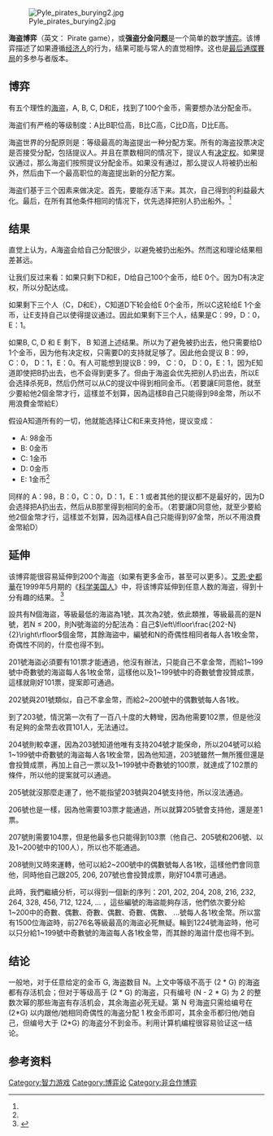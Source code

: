[[File:Pyle_pirates_burying2.jpg|thumb]]

'''海盗博弈'''（英文： Pirate game），或'''强盗分金问题'''是一个简单的数学[[博弈论|博弈]]。该博弈描述了如果遵循[[经济人|经济人]]的行为，结果可能与常人的直觉相悖。这也是[[最后通牒賽局|最后通牒賽局]]的多参与者版本。

==博弈==
有五个理性的[[海盗|海盗]]，A, B, C, D和E，找到了100个金币，需要想办法分配金币。

海盗们有严格的等级制度：A比B职位高，B比C高，C比D高，D比E高。

海盗世界的分配原则是：等级最高的海盗提出一种分配方案。所有的海盗投票决定是否接受分配，包括提议人。并且在票数相同的情况下，提议人有[[决定票|决定权]]。如果提议通过，那么海盗们按照提议分配金币。如果没有通过，那么提议人将被扔出船外，然后由下一个最高职位的海盗提出新的分配方案。

海盗们基于三个因素来做决定。首先，要能存活下来。其次，自己得到的利益最大化。最后，在所有其他条件相同的情况下，优先选择把别人扔出船外。<ref name="stewart1999" />

==结果==
直觉上认为，A海盗会给自己分配很少，以避免被扔出船外。然而这和理论结果相差甚远。

让我们反过来看：如果只剩下D和E，D给自己100个金币，给E 0个。因为D有决定权，所以分配达成。

如果剩下三个人（C，D和E），C知道D下轮会给E 0个金币，所以C这轮给E 1个金币，让E支持自己以使得提议通过。因此如果剩下三个人，结果是C：99，D：0，E：1。

如果B, C, D 和 E 剩下， B 知道上述结果。所以为了避免被扔出去，他只需要给D 1个金币，因为他有决定权，只需要D的支持就足够了。因此他会提议 B：99， C：0， D：1，E：0。有人可能想到提议B：99， C：0， D：0，E：1，因为E知道即使把B扔出去，也不会得到更多了。但由于海盗会优先把别人扔出去，所以E会选择杀死B，然后仍然可以从C的提议中得到相同金币。（若要讓E同意他，就至少要給他2個金幣才行，這樣並不划算，因為這樣B自己只能得到98金幣，所以不用浪費金幣給E）

假设A知道所有的一切，他就能选择让C和E来支持他，提议变成：
*A: 98金币
*B: 0金币
*C: 1金币
*D: 0金币
*E: 1金币<ref name="stewart1999" />

同样的 A：98，B：0，C：0，D：1，E：1 或者其他的提议都不是最好的，因为D会选择把A扔出去，然后从B那里得到相同的金币。（若要讓D同意他，就至少要給他2個金幣才行，這樣並不划算，因為這樣A自己只能得到97金幣，所以不用浪費金幣給D）

==延伸==
该博弈能很容易延伸到200个海盗（如果有更多金币，甚至可以更多）。[[艾恩·史都華|艾恩·史都華]]在1999年5月期的《[[科学美国人|科学美国人]]》中，将该博弈延伸到任意人数的海盗，得到十分有趣的结果。 <ref name="stewart1999">{{Citation | url = http://omohundro.files.wordpress.com/2009/03/stewart99_a_puzzle_for_pirates.pdf | last = Stewart | first = Ian | author-link = Ian Stewart (mathematician) | year = 1999 | date = 1999-05 | title = A Puzzle for Pirates | periodical = Scientific American | publication-date = 1999-05 | pages = 98–99 | accessdate = 2013-08-14 | archive-date = 2016-10-19 | archive-url = https://web.archive.org/web/20161019093803/https://omohundro.files.wordpress.com/2009/03/stewart99_a_puzzle_for_pirates.pdf | dead-url = no }}</ref>

設共有N個海盜，等級最低的海盜為1號，其次為2號，依此類推，等級最高的是N號，若N ≤ 200，則N號海盜的分配法為：自己<math>\left\lfloor\frac{202-N}{2}\right\rfloor</math>個金幣，其餘海盜中，編號和N的奇偶性相同者每人各1枚金幣，奇偶性不同的，什麼也得不到。

201號海盜必須要有101票才能通過，他沒有辦法，只能自己不拿金幣，而給1~199號中奇數號的海盜每人各1枚金幣，這樣他以及1~199號中的奇數號會投贊成票，這樣就剛好101票，提案即可通過。

202號與201號類似，自己不拿金幣，而給2~200號中的偶數號每人各1枚。

到了203號，情況第一次有了一百八十度的大轉彎，因為他需要102票，但是他沒有足夠的金幣去收買101人，无法通过。

204號則較幸運，因為203號知道他唯有支持204號才能保命，所以204號可以給1~199號中奇數號的海盜每人各1枚金幣，因為他知道，203號雖然一無所獲但還是會投贊成票，再加上自己一票以及1~199號中奇數號的100票，就達成了102票的條件，所以他的提案就可以通過。

205號就沒那麼走運了，他不能指望203號與204號支持他，所以沒法通過。

206號也是一樣，因為他需要103票才能通過，所以就算205號會支持他，還是差1票。

207號則需要104票，但是他最多也只能得到103票（他自己、205號和206號、以及1~200號中的100人），所以也不能通過。

208號則又時來運轉，他可以給2~200號中的偶數號每人各1枚，這樣他們會同意他，同時他自己跟205, 206, 207號也會投贊成票，剛好104票可通過。

此時，我們繼續分析，可以得到一個新的序列：201, 202, 204, 208, 216, 232, 264, 328, 456, 712, 1224, ... ，這些編號的海盜能夠存活，他們依次要分給1~200中的奇數、偶數、奇數、偶數、奇數、偶數、 ...號每人各1枚金幣。所以當有1500位海盜時，前276名等級最高的海盜必死無疑。輪到1224號海盜時，他可以只分給1~199號中奇數號的海盜每人各1枚金幣，而其餘的海盜什麼也得不到。

==结论==

一般地，对于任意给定的金币 G, 海盗数目 N。上文中等级不高于 (2 * G) 的海盗都有存活机会；但对于等级高于 (2 * G) 的海盗，只有编号 (N - 2 * G) 为 2 的整数次幂的那些海盗有存活机会，其余海盗必死无疑。第 N 号海盗只需给编号在 (2*G) 以内跟他/她相同奇偶性的海盗分配 1 枚金币即可，其余金币都归他/她自己，但编号大于 (2*G) 的海盗分不到金币。利用计算机编程很容易验证这一结论。

==参考资料==
<references/>

{{博弈论}}

[[Category:智力游戏|Category:智力游戏]]
[[Category:博弈论|Category:博弈论]]
[[Category:非合作博弈|Category:非合作博弈]]